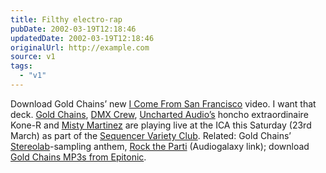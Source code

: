 ```yaml
---
title: Filthy electro-rap
pubDate: 2002-03-19T12:18:46
updatedDate: 2002-03-19T12:18:46
originalUrl: http://example.com
source: v1
tags:
  - "v1"
---
```


Download Gold Chains&#8217; new [I Come From San Francisco][1] video. I want that deck. [Gold Chains][2], [DMX Crew][3], [Uncharted Audio&#8217;s][4] honcho extraordinaire Kone-R and [Misty Martinez][5] are playing live at the ICA this Saturday (23rd March) as part of the [Sequencer Variety Club][6]. Related: Gold Chains&#8217; [Stereolab][7]-sampling anthem, [Rock the Parti][8] (Audiogalaxy link); download [Gold Chains MP3s from Epitonic][9].

[1]: http://www.musork.com/gcvideo/
[2]: http://www.gold-chains-worldwide.com/
[3]: http://www.dmxkrew.dircon.co.uk/main/dmx/df1.htm "performing their live pop show for the first time in the UK"
[4]: http://www.unchartedaudio.com/
[5]: http://pages.ripco.net/%7Enailhead/misty/ "the Gold Chains site says she's playing - she might not"
[6]: http://www.ica.org.uk/index.cfm?articleid=2743
[7]: http://www.stereolab.co.uk "samples Crest from 'Transient Random-Noise Bursts With Announcements'"
[8]: http://www.audiogalaxy.com/list/searches.php?searchStr=gold+chains+rock+the+parti
[9]: http://www.epitonic.com/artists/goldchains.html
